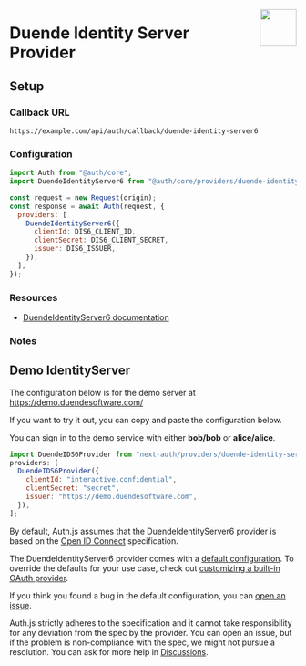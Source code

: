 
<img
  align="right"
  src="/img/providers/duende-identityserver6.svg"
  height="64"
  width="64"
/>

# Duende Identity Server Provider

## Setup

### Callback URL

```
https://example.com/api/auth/callback/duende-identity-server6
```

### Configuration

```js
import Auth from "@auth/core";
import DuendeIdentityServer6 from "@auth/core/providers/duende-identity-server6";

const request = new Request(origin);
const response = await Auth(request, {
  providers: [
    DuendeIdentityServer6({
      clientId: DIS6_CLIENT_ID,
      clientSecret: DIS6_CLIENT_SECRET,
      issuer: DIS6_ISSUER,
    }),
  ],
});
```

### Resources

- [DuendeIdentityServer6 documentation](https://docs.duendesoftware.com/identityserver/v6)

### Notes

## Demo IdentityServer

The configuration below is for the demo server at https://demo.duendesoftware.com/

If you want to try it out, you can copy and paste the configuration below.

You can sign in to the demo service with either <b>bob/bob</b> or <b>alice/alice</b>.

```js filename=pages/api/auth/[...nextauth].js
import DuendeIDS6Provider from "next-auth/providers/duende-identity-server6";
providers: [
  DuendeIDS6Provider({
    clientId: "interactive.confidential",
    clientSecret: "secret",
    issuer: "https://demo.duendesoftware.com",
  }),
];
```

By default, Auth.js assumes that the DuendeIdentityServer6 provider is
based on the [Open ID Connect](https://openid.net/specs/openid-connect-core-1_0.html) specification.

<Callout type="info">

The DuendeIdentityServer6 provider comes with a [default configuration](https://github.com/nextauthjs/next-auth/blob/main/packages/core/src/providers/duende-identity-server6.ts).
To override the defaults for your use case, check out [customizing a built-in OAuth provider](https://authjs.dev/guides/providers/custom-provider#override-default-options).

</Callout>

If you think you found a bug in the default configuration, you can [open an issue](https://authjs.dev/new/provider-issue).

Auth.js strictly adheres to the specification and it cannot take responsibility for any deviation from
the spec by the provider. You can open an issue, but if the problem is non-compliance with the spec,
we might not pursue a resolution. You can ask for more help in [Discussions](https://authjs.dev/new/github-discussions).
